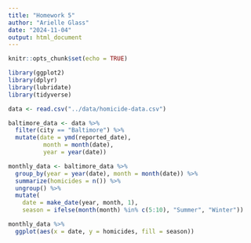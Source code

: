 ```yaml
---
title: "Homework 5"
author: "Arielle Glass"
date: "2024-11-04"
output: html_document
---
```


```r
knitr::opts_chunk$set(echo = TRUE)
```

```r

library(ggplot2)
library(dplyr)
library(lubridate)
library(tidyverse)

```

```r

data <- read.csv("../data/homicide-data.csv")

baltimore_data <- data %>%
  filter(city == "Baltimore") %>%
  mutate(date = ymd(reported_date),
          month = month(date),
          year = year(date))

monthly_data <- baltimore_data %>%
  group_by(year = year(date), month = month(date)) %>%
  summarize(homicides = n()) %>%
  ungroup() %>%
  mutate(
    date = make_date(year, month, 1),
    season = ifelse(month(month) %in% c(5:10), "Summer", "Winter"))

monthly_data %>%
  ggplot(aes(x = date, y = homicides, fill = season)) 

```



